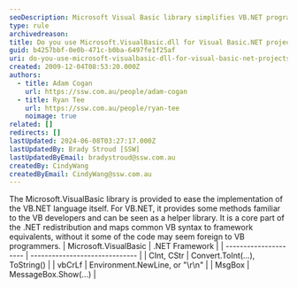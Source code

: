 ```yaml
---
seoDescription: Microsoft Visual Basic library simplifies VB.NET programming by mapping common syntax to .NET framework equivalents.
type: rule
archivedreason:
title: Do you use Microsoft.VisualBasic.dll for Visual Basic.NET projects?
guid: b4257bbf-0e0b-471c-b0ba-6497fe1f25af
uri: do-you-use-microsoft-visualbasic-dll-for-visual-basic-net-projects
created: 2009-12-04T08:53:20.000Z
authors:
  - title: Adam Cogan
    url: https://ssw.com.au/people/adam-cogan
  - title: Ryan Tee
    url: https://ssw.com.au/people/ryan-tee
    noimage: true
related: []
redirects: []
lastUpdated: 2024-06-08T03:27:17.000Z
lastUpdatedBy: Brady Stroud [SSW]
lastUpdatedByEmail: bradystroud@ssw.com.au
createdBy: CindyWang
createdByEmail: CindyWang@ssw.com.au
---
```


The Microsoft.VisualBasic library is provided to ease the implementation of the VB.NET language itself. For VB.NET, it provides some methods familiar to the VB developers and can be seen as a helper library. It is a core part of the .NET redistribution and maps common VB syntax to framework equivalents, without it some of the code may seem foreign to VB programmers.
| Microsoft.VisualBasic | .NET Framework                 |
| --------------------- | ------------------------------ |
| CInt, CStr            | Convert.ToInt(...), ToString() |
| vbCrLf                | Environment.NewLine, or "\r\n" |
| MsgBox                | MessageBox.Show(...)           |
